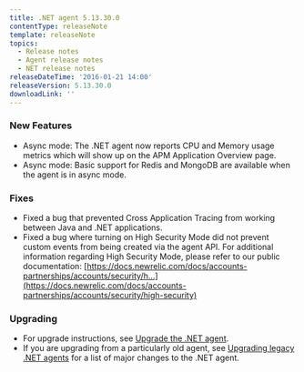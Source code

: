 ```yaml
---
title: .NET agent 5.13.30.0
contentType: releaseNote
template: releaseNote
topics:
  - Release notes
  - Agent release notes
  - NET release notes
releaseDateTime: '2016-01-21 14:00'
releaseVersion: 5.13.30.0
downloadLink: ''
---
```


### New Features

* Async mode: The .NET agent now reports CPU and Memory usage metrics which will show up on the APM Application Overview page.
* Async mode: Basic support for Redis and MongoDB are available when the agent is in async mode.

### Fixes

* Fixed a bug that prevented Cross Application Tracing from working between Java and .NET applications.
* Fixed a bug where turning on High Security Mode did not prevent custom events from being created via the agent API. For additional information regarding High Security Mode, please refer to our public documentation: [https://docs.newrelic.com/docs/accounts-partnerships/accounts/security/h...](https://docs.newrelic.com/docs/accounts-partnerships/accounts/security/high-security)

### Upgrading

* For upgrade instructions, see [Upgrade the .NET agent](/docs/agents/net-agent/installation-configuration/upgrade-net-agent#updating_net).
* If you are upgrading from a particularly old agent, see [Upgrading legacy .NET agents](/docs/agents/net-agent/troubleshooting/upgrading-legacy-net-agents) for a list of major changes to the .NET agent.
